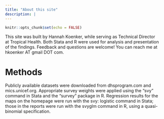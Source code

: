 ```yaml
---
title: "About this site"
description: |
---
```


```r
knitr::opts_chunk$set(echo = FALSE)
```

This site was built by Hannah Koenker, while serving as Technical Director at Tropical Health. Both Stata and R were used for analysis and presentation of the findings. Feedback and questions are welcome! You can reach me at hkoenker AT gmail DOT com.

<h1>Methods</h1>
Publicly available datasets were downloaded from dhsprogram.com and mics.unicef.org. Appropriate survey weights were applied using the "svy" command in Stata and the "survey" package in R. Regression results for the maps on the homepage were run with the svy: logistic command in Stata; those in the reports were run with the svyglm command in R, using a quasi-binomial specification.